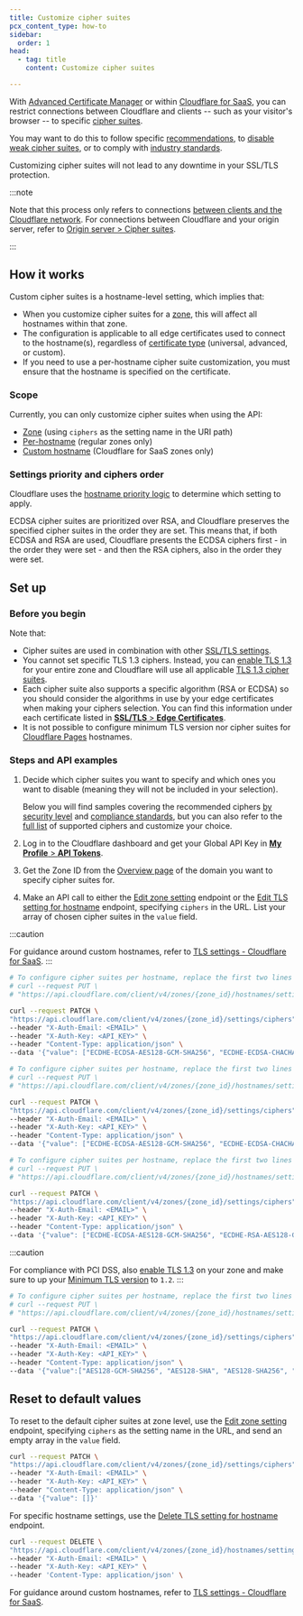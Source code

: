 ```yaml
---
title: Customize cipher suites
pcx_content_type: how-to
sidebar:
  order: 1
head:
  - tag: title
    content: Customize cipher suites

---
```



With [Advanced Certificate Manager](/ssl/edge-certificates/advanced-certificate-manager/) or within [Cloudflare for SaaS](/cloudflare-for-platforms/cloudflare-for-saas/security/certificate-management/), you can restrict connections between Cloudflare and clients -- such as your visitor's browser -- to specific [cipher suites](/ssl/edge-certificates/additional-options/cipher-suites/).

You may want to do this to follow specific [recommendations](/ssl/edge-certificates/additional-options/cipher-suites/recommendations/), to [disable weak cipher suites](/ssl/edge-certificates/additional-options/cipher-suites/troubleshooting/#ssl-labs-weak-ciphers-report), or to comply with [industry standards](/ssl/edge-certificates/additional-options/cipher-suites/compliance-status/).

Customizing cipher suites will not lead to any downtime in your SSL/TLS protection.

:::note


Note that this process only refers to connections [between clients and the Cloudflare network](/ssl/concepts/#edge-certificate). For connections between Cloudflare and your origin server, refer to [Origin server > Cipher suites](/ssl/origin-configuration/cipher-suites/).


:::

## How it works

Custom cipher suites is a hostname-level setting, which implies that:

* When you customize cipher suites for a [zone](/fundamentals/setup/accounts-and-zones/#zones), this will affect all hostnames within that zone.
* The configuration is applicable to all edge certificates used to connect to the hostname(s), regardless of [certificate type](/ssl/edge-certificates/) (universal, advanced, or custom).
* If you need to use a per-hostname cipher suite customization, you must ensure that the hostname is specified on the certificate.

### Scope

Currently, you can only customize cipher suites when using the API:

* [Zone](/api/resources/zones/subresources/settings/methods/edit/) (using `ciphers` as the setting name in the URI path)
* [Per-hostname](/api/resources/hostnames/subresources/settings/subresources/tls/methods/update/) (regular zones only)
* [Custom hostname](/cloudflare-for-platforms/cloudflare-for-saas/security/certificate-management/enforce-mtls/#cipher-suites) (Cloudflare for SaaS zones only)

### Settings priority and ciphers order

Cloudflare uses the [hostname priority logic](/ssl/reference/certificate-and-hostname-priority/) to determine which setting to apply.

ECDSA cipher suites are prioritized over RSA, and Cloudflare preserves the specified cipher suites in the order they are set. This means that, if both ECDSA and RSA are used, Cloudflare presents the ECDSA ciphers first - in the order they were set - and then the RSA ciphers, also in the order they were set.

## Set up

### Before you begin

Note that:

* Cipher suites are used in combination with other [SSL/TLS settings](/ssl/edge-certificates/additional-options/cipher-suites/#related-ssltls-settings).
* You cannot set specific TLS 1.3 ciphers. Instead, you can [enable TLS 1.3](/ssl/edge-certificates/additional-options/tls-13/#enable-tls-13) for your entire zone and Cloudflare will use all applicable [TLS 1.3 cipher suites](/ssl/edge-certificates/additional-options/cipher-suites/supported-cipher-suites/).
* Each cipher suite also supports a specific algorithm (RSA or ECDSA) so you should consider the algorithms in use by your edge certificates when making your ciphers selection. You can find this information under each certificate listed in [**SSL/TLS** > **Edge Certificates**](https://dash.cloudflare.com/?to=/:account/:zone/ssl-tls/edge-certificates).
* It is not possible to configure minimum TLS version nor cipher suites for [Cloudflare Pages](/pages/) hostnames.

### Steps and API examples

1. Decide which cipher suites you want to specify and which ones you want to disable (meaning they will not be included in your selection).

   Below you will find samples covering the recommended ciphers [by security level](/ssl/edge-certificates/additional-options/cipher-suites/recommendations/) and [compliance standards](/ssl/edge-certificates/additional-options/cipher-suites/compliance-status/), but you can also refer to the [full list](/ssl/edge-certificates/additional-options/cipher-suites/supported-cipher-suites/) of supported ciphers and customize your choice.

2. Log in to the Cloudflare dashboard and get your Global API Key in [**My Profile** > **API Tokens**](https://dash.cloudflare.com/?to=/:account/profile/api-tokens/).

3. Get the Zone ID from the [Overview page](https://dash.cloudflare.com/?to=/:account/:zone/) of the domain you want to specify cipher suites for.

4. Make an API call to either the [Edit zone setting](/api/resources/zones/subresources/settings/methods/edit/) endpoint or the [Edit TLS setting for hostname](/api/resources/hostnames/subresources/settings/subresources/tls/methods/update/) endpoint, specifying `ciphers` in the URL. List your array of chosen cipher suites in the `value` field.

:::caution

For guidance around custom hostnames, refer to [TLS settings - Cloudflare for SaaS](/cloudflare-for-platforms/cloudflare-for-saas/security/certificate-management/enforce-mtls/#cipher-suites). 
:::

<Tabs> <TabItem label="modern">

<Render file="ciphers-api-general-notes" />

```bash
# To configure cipher suites per hostname, replace the first two lines by the following
# curl --request PUT \
# "https://api.cloudflare.com/client/v4/zones/{zone_id}/hostnames/settings/ciphers/{hostname}" \

curl --request PATCH \
"https://api.cloudflare.com/client/v4/zones/{zone_id}/settings/ciphers" \
--header "X-Auth-Email: <EMAIL>" \
--header "X-Auth-Key: <API_KEY>" \
--header "Content-Type: application/json" \
--data '{"value": ["ECDHE-ECDSA-AES128-GCM-SHA256", "ECDHE-ECDSA-CHACHA20-POLY1305", "ECDHE-RSA-AES128-GCM-SHA256", "ECDHE-RSA-CHACHA20-POLY1305", "ECDHE-ECDSA-AES256-GCM-SHA384", "ECDHE-RSA-AES256-GCM-SHA384"]}'
```

</TabItem> <TabItem label="compatible">

<Render file="ciphers-api-general-notes" />

```bash
# To configure cipher suites per hostname, replace the first two lines by the following
# curl --request PUT \
# "https://api.cloudflare.com/client/v4/zones/{zone_id}/hostnames/settings/ciphers/{hostname}" \

curl --request PATCH \
"https://api.cloudflare.com/client/v4/zones/{zone_id}/settings/ciphers" \
--header "X-Auth-Email: <EMAIL>" \
--header "X-Auth-Key: <API_KEY>" \
--header "Content-Type: application/json" \
--data '{"value": ["ECDHE-ECDSA-AES128-GCM-SHA256", "ECDHE-ECDSA-CHACHA20-POLY1305", "ECDHE-RSA-AES128-GCM-SHA256", "ECDHE-RSA-CHACHA20-POLY1305", "ECDHE-ECDSA-AES256-GCM-SHA384", "ECDHE-RSA-AES256-GCM-SHA384", "ECDHE-ECDSA-AES128-SHA256", "ECDHE-RSA-AES128-SHA256", "ECDHE-ECDSA-AES256-SHA384", "ECDHE-RSA-AES256-SHA384"]}'
```

</TabItem> <TabItem label="pci dss">

<Render file="ciphers-api-general-notes" />

```bash
# To configure cipher suites per hostname, replace the first two lines by the following
# curl --request PUT \
# "https://api.cloudflare.com/client/v4/zones/{zone_id}/hostnames/settings/ciphers/{hostname}" \

curl --request PATCH \
"https://api.cloudflare.com/client/v4/zones/{zone_id}/settings/ciphers" \
--header "X-Auth-Email: <EMAIL>" \
--header "X-Auth-Key: <API_KEY>" \
--header "Content-Type: application/json" \
--data '{"value": ["ECDHE-ECDSA-AES128-GCM-SHA256", "ECDHE-RSA-AES128-GCM-SHA256", "ECDHE-ECDSA-AES256-GCM-SHA384", "ECDHE-RSA-AES256-GCM-SHA384", "ECDHE-ECDSA-CHACHA20-POLY1305", "ECDHE-RSA-CHACHA20-POLY1305"]}'
```

:::caution

For compliance with PCI DSS, also [enable TLS 1.3](/ssl/edge-certificates/additional-options/tls-13/#enable-tls-13) on your zone and make sure to up your [Minimum TLS version](/ssl/edge-certificates/additional-options/minimum-tls/) to `1.2`. 
:::

</TabItem> <TabItem label="fips-140-2">

<Render file="ciphers-api-general-notes" />

```bash
# To configure cipher suites per hostname, replace the first two lines by the following
# curl --request PUT \
# "https://api.cloudflare.com/client/v4/zones/{zone_id}/hostnames/settings/ciphers/{hostname}" \

curl --request PATCH \
"https://api.cloudflare.com/client/v4/zones/{zone_id}/settings/ciphers" \
--header "X-Auth-Email: <EMAIL>" \
--header "X-Auth-Key: <API_KEY>" \
--header "Content-Type: application/json" \
--data '{"value":["AES128-GCM-SHA256", "AES128-SHA", "AES128-SHA256", "AES256-SHA", "AES256-SHA256", "DES-CBC3-SHA", "ECDHE-ECDSA-AES128-GCM-SHA256", "ECDHE-ECDSA-AES128-SHA", "ECDHE-ECDSA-AES128-SHA256", "ECDHE-ECDSA-AES256-GCM-SHA384", "ECDHE-ECDSA-AES256-SHA384", "ECDHE-RSA-AES128-GCM-SHA256", "ECDHE-RSA-AES128-SHA", "ECDHE-RSA-AES128-SHA256", "ECDHE-RSA-AES256-GCM-SHA384", "ECDHE-RSA-AES256-SHA", "ECDHE-RSA-AES256-SHA384"]}'
```

</TabItem> </Tabs>

## Reset to default values

<Tabs> <TabItem label="zone">

To reset to the default cipher suites at zone level, use the [Edit zone setting](/api/resources/zones/subresources/settings/methods/edit/) endpoint, specifying `ciphers` as the setting name in the URL, and send an empty array in the `value` field.

```bash
curl --request PATCH \
"https://api.cloudflare.com/client/v4/zones/{zone_id}/settings/ciphers" \
--header "X-Auth-Email: <EMAIL>" \
--header "X-Auth-Key: <API_KEY>" \
--header "Content-Type: application/json" \
--data '{"value": []}'
```

</TabItem> <TabItem label="per-hostname">

For specific hostname settings, use the [Delete TLS setting for hostname](/api/resources/hostnames/subresources/settings/subresources/tls/methods/delete/) endpoint.

```bash
curl --request DELETE \
"https://api.cloudflare.com/client/v4/zones/{zone_id}/hostnames/settings/ciphers/{hostname}" \
--header "X-Auth-Email: <EMAIL>" \
--header "X-Auth-Key: <API_KEY>" \
--header 'Content-Type: application/json' \
```

</TabItem> </Tabs>

For guidance around custom hostnames, refer to [TLS settings - Cloudflare for SaaS](/cloudflare-for-platforms/cloudflare-for-saas/security/certificate-management/enforce-mtls/#cipher-suites).
